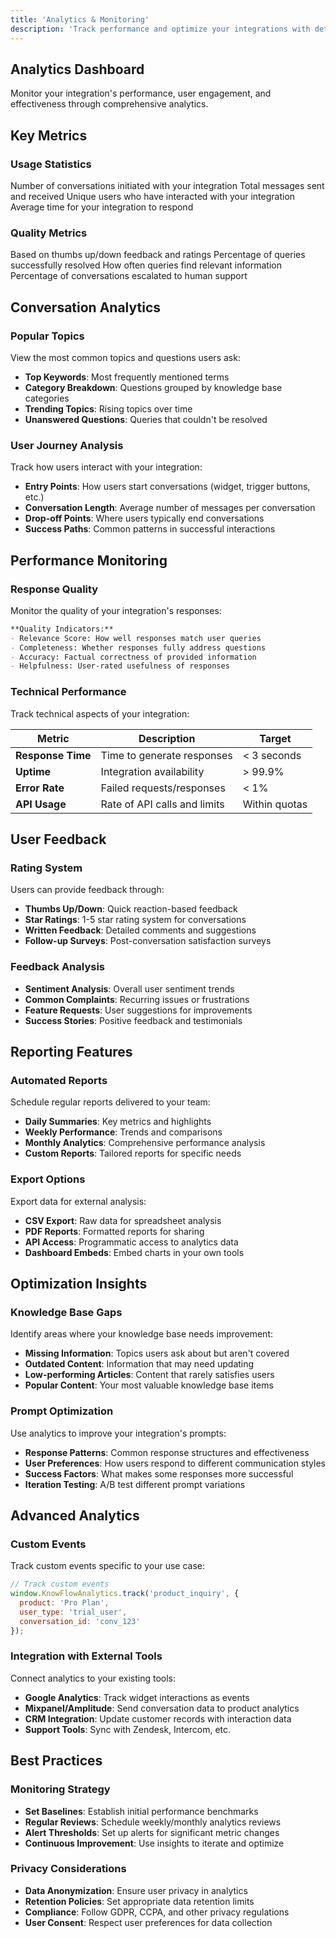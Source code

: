 ```yaml
---
title: 'Analytics & Monitoring'
description: 'Track performance and optimize your integrations with detailed analytics'
---
```


## Analytics Dashboard

Monitor your integration's performance, user engagement, and effectiveness through comprehensive analytics.

## Key Metrics

### Usage Statistics

<CardGroup cols={2}>
  <Card title="Total Conversations" icon="message-circle">
    Number of conversations initiated with your integration
  </Card>
  <Card title="Messages Exchanged" icon="messages">
    Total messages sent and received
  </Card>
  <Card title="Active Users" icon="users">
    Unique users who have interacted with your integration
  </Card>
  <Card title="Response Time" icon="clock">
    Average time for your integration to respond
  </Card>
</CardGroup>

### Quality Metrics

<CardGroup cols={2}>
  <Card title="User Satisfaction" icon="star">
    Based on thumbs up/down feedback and ratings
  </Card>
  <Card title="Resolution Rate" icon="check-circle">
    Percentage of queries successfully resolved
  </Card>
  <Card title="Knowledge Base Hit Rate" icon="target">
    How often queries find relevant information
  </Card>
  <Card title="Escalation Rate" icon="arrow-up">
    Percentage of conversations escalated to human support
  </Card>
</CardGroup>

## Conversation Analytics

### Popular Topics

View the most common topics and questions users ask:

- **Top Keywords**: Most frequently mentioned terms
- **Category Breakdown**: Questions grouped by knowledge base categories
- **Trending Topics**: Rising topics over time
- **Unanswered Questions**: Queries that couldn't be resolved

### User Journey Analysis

Track how users interact with your integration:

- **Entry Points**: How users start conversations (widget, trigger buttons, etc.)
- **Conversation Length**: Average number of messages per conversation
- **Drop-off Points**: Where users typically end conversations
- **Success Paths**: Common patterns in successful interactions

## Performance Monitoring

### Response Quality

Monitor the quality of your integration's responses:

```markdown
**Quality Indicators:**
- Relevance Score: How well responses match user queries
- Completeness: Whether responses fully address questions
- Accuracy: Factual correctness of provided information
- Helpfulness: User-rated usefulness of responses
```

### Technical Performance

Track technical aspects of your integration:

| Metric | Description | Target |
|--------|-------------|--------|
| **Response Time** | Time to generate responses | < 3 seconds |
| **Uptime** | Integration availability | > 99.9% |
| **Error Rate** | Failed requests/responses | < 1% |
| **API Usage** | Rate of API calls and limits | Within quotas |

## User Feedback

### Rating System

Users can provide feedback through:

- **Thumbs Up/Down**: Quick reaction-based feedback
- **Star Ratings**: 1-5 star rating system for conversations
- **Written Feedback**: Detailed comments and suggestions
- **Follow-up Surveys**: Post-conversation satisfaction surveys

### Feedback Analysis

- **Sentiment Analysis**: Overall user sentiment trends
- **Common Complaints**: Recurring issues or frustrations
- **Feature Requests**: User suggestions for improvements
- **Success Stories**: Positive feedback and testimonials

## Reporting Features

### Automated Reports

Schedule regular reports delivered to your team:

- **Daily Summaries**: Key metrics and highlights
- **Weekly Performance**: Trends and comparisons
- **Monthly Analytics**: Comprehensive performance analysis
- **Custom Reports**: Tailored reports for specific needs

### Export Options

Export data for external analysis:

- **CSV Export**: Raw data for spreadsheet analysis
- **PDF Reports**: Formatted reports for sharing
- **API Access**: Programmatic access to analytics data
- **Dashboard Embeds**: Embed charts in your own tools

## Optimization Insights

### Knowledge Base Gaps

Identify areas where your knowledge base needs improvement:

- **Missing Information**: Topics users ask about but aren't covered
- **Outdated Content**: Information that may need updating
- **Low-performing Articles**: Content that rarely satisfies users
- **Popular Content**: Your most valuable knowledge base items

### Prompt Optimization

Use analytics to improve your integration's prompts:

- **Response Patterns**: Common response structures and effectiveness
- **User Preferences**: How users respond to different communication styles
- **Success Factors**: What makes some responses more successful
- **Iteration Testing**: A/B test different prompt variations

## Advanced Analytics

### Custom Events

Track custom events specific to your use case:

```javascript
// Track custom events
window.KnowFlowAnalytics.track('product_inquiry', {
  product: 'Pro Plan',
  user_type: 'trial_user',
  conversation_id: 'conv_123'
});
```

### Integration with External Tools

Connect analytics to your existing tools:

- **Google Analytics**: Track widget interactions as events
- **Mixpanel/Amplitude**: Send conversation data to product analytics
- **CRM Integration**: Update customer records with interaction data
- **Support Tools**: Sync with Zendesk, Intercom, etc.

## Best Practices

### Monitoring Strategy

- **Set Baselines**: Establish initial performance benchmarks
- **Regular Reviews**: Schedule weekly/monthly analytics reviews
- **Alert Thresholds**: Set up alerts for significant metric changes
- **Continuous Improvement**: Use insights to iterate and optimize

### Privacy Considerations

- **Data Anonymization**: Ensure user privacy in analytics
- **Retention Policies**: Set appropriate data retention limits
- **Compliance**: Follow GDPR, CCPA, and other privacy regulations
- **User Consent**: Respect user preferences for data collection 